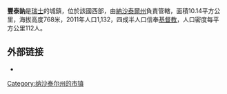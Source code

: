 '''豐泰訥'''是[[瑞士|瑞士]]的城鎮，位於該國西部，由[[納沙泰爾州|納沙泰爾州]]負責管轄，面積10.14平方公里，海拔高度768米，2011年人口1,132，四成半人口信奉[[基督教|基督教]]，人口密度每平方公里112人。
==外部链接==
* {{HDS|2864|Fontaines}}


{{Switzerland-geo-stub}}
[[Category:纳沙泰尔州的市镇|Category:纳沙泰尔州的市镇]]